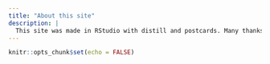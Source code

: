 ```yaml
---
title: "About this site"
description: |
  This site was made in RStudio with distill and postcards. Many thanks to Alison Hill for the [excellent tutorial](https://www.apreshill.com/blog/2020-12-postcards-distill/)! 
---
```


```r
knitr::opts_chunk$set(echo = FALSE)
```